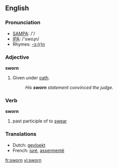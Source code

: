 ==English==

===Pronunciation===
*[[w:SAMPA|SAMPA]]: /'/
*[[w:IPA|IPA]]: /'swoɻn/
*Rhymes: [[Rhymes:English:-ɔː(r)n|-ɔː(r)n]]

===Adjective===
'''sworn'''

#Given under [[oath]].
#:''His '''sworn''' statement convinced the judge.''


===Verb===
'''sworn'''

# past participle of to [[swear]]

===Translations===
*Dutch: [[gevloekt]]
*French: [[juré]], [[assermenté]]

[[fr:sworn]]
[[vi:sworn]]